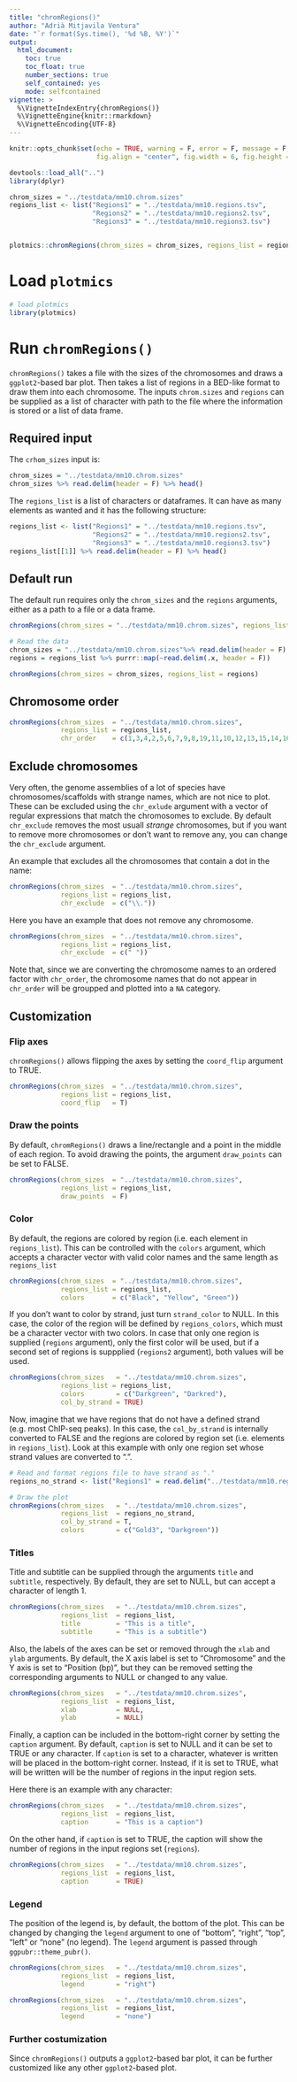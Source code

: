 ```yaml
---
title: "chromRegions()"
author: "Adrià Mitjavila Ventura"
date: "`r format(Sys.time(), '%d %B, %Y')`"
output:
  html_document:
    toc: true
    toc_float: true
    number_sections: true
    self_contained: yes
    mode: selfcontained
vignette: >
  %\VignetteIndexEntry{chromRegions()}
  %\VignetteEngine{knitr::rmarkdown}
  %\VignetteEncoding{UTF-8}
---
```


```r
knitr::opts_chunk$set(echo = TRUE, warning = F, error = F, message = F,
                      fig.align = "center", fig.width = 6, fig.height = 4)

devtools::load_all("..")
library(dplyr)

chrom_sizes = "../testdata/mm10.chrom.sizes"
regions_list <- list("Regions1" = "../testdata/mm10.regions.tsv",
                     "Regions2" = "../testdata/mm10.regions2.tsv",
                     "Regions3" = "../testdata/mm10.regions3.tsv")


plotmics::chromRegions(chrom_sizes = chrom_sizes, regions_list = regions_list)
```


# Load `plotmics`

```r
# load plotmics
library(plotmics)
```

# Run `chromRegions()`

`chromRegions()` takes a file with the sizes of the chromosomes and draws a `ggplot2`-based bar plot. Then takes a list of regions in a BED-like format to draw them into each chromosome. The inputs `chrom.sizes` and `regions` can be supplied as a list of character with path to the file where the information is stored or a list of data frame.

## Required input

The `crhom_sizes` input is:

```r
chrom_sizes = "../testdata/mm10.chrom.sizes"
chrom_sizes %>% read.delim(header = F) %>% head()
```

The `regions_list` is a list of characters or dataframes. It can have as many elements as wanted and it has the following structure:

```r
regions_list <- list("Regions1" = "../testdata/mm10.regions.tsv",
                     "Regions2" = "../testdata/mm10.regions2.tsv",
                     "Regions3" = "../testdata/mm10.regions3.tsv")
regions_list[[1]] %>% read.delim(header = F) %>% head()
```

## Default run

The default run requires only the `chrom_sizes` and the `regions` arguments, either as a path to a file or a data frame.

```r
chromRegions(chrom_sizes = "../testdata/mm10.chrom.sizes", regions_list = regions_list)
```

```r
# Read the data
chrom_sizes = "../testdata/mm10.chrom.sizes"%>% read.delim(header = F)
regions = regions_list %>% purrr::map(~read.delim(.x, header = F))

chromRegions(chrom_sizes = chrom_sizes, regions_list = regions)
```


## Chromosome order

```r
chromRegions(chrom_sizes  = "../testdata/mm10.chrom.sizes", 
             regions_list = regions_list,
             chr_order    = c(1,3,4,2,5,6,7,9,8,19,11,10,12,13,15,14,16,17,18,"X","Y","M", "MT") )
```

## Exclude chromosomes

Very often, the genome assemblies of a lot of species have chromosomes/scaffolds with strange names, which are not nice to plot. These can be excluded using the `chr_exlude` argument with a vector of regular expressions that match the chromosomes to exclude. By default `chr_exclude` removes the most usuall *strange* chromosomes, but if you want to remove more chromosomes or don't want to remove any, you can change the `chr_exclude` argument. 

An example that excludes all the chromosomes that contain a dot in the name:

```r
chromRegions(chrom_sizes  = "../testdata/mm10.chrom.sizes", 
             regions_list = regions_list,
             chr_exclude  = c("\\."))
```

Here you have an example that does not remove any chromosome.

```r
chromRegions(chrom_sizes  = "../testdata/mm10.chrom.sizes", 
             regions_list = regions_list,
             chr_exclude  = c(" "))
```
Note that, since we are converting the chromosome names to an ordered factor with `chr_order`, the chromosome names that do not appear in `chr_order` will be groupped and plotted into a `NA` category.

## Customization

### Flip axes

`chromRegions()` allows flipping the axes by setting the `coord_flip` argument to TRUE.

```r
chromRegions(chrom_sizes  = "../testdata/mm10.chrom.sizes", 
             regions_list = regions_list,
             coord_flip   = T)
```

### Draw the points

By default, `chromRegions()` draws a line/rectangle and a point in the middle of each region. To avoid drawing the points, the argument `draw_points` can be set to FALSE.

```r
chromRegions(chrom_sizes  = "../testdata/mm10.chrom.sizes", 
             regions_list = regions_list,
             draw_points  = F)
```

### Color

By default, the regions are colored by region (i.e. each element in `regions_list`). This can be controlled with the `colors` argument, which accepts a character vector with valid color names and the same length as `regions_list` 

```r
chromRegions(chrom_sizes  = "../testdata/mm10.chrom.sizes", 
             regions_list = regions_list,
             colors       = c("Black", "Yellow", "Green"))
```
If you don't want to color by strand, just turn `strand_color` to NULL. In this case, the color of the region will be defined by `regions_colors`, which must be a character vector with two colors. In case that only one region is supplied (`regions` argument), only the first color will be used, but if a second set of regions is suppplied (`regions2` argument), both values will be used.

```r
chromRegions(chrom_sizes   = "../testdata/mm10.chrom.sizes", 
             regions_list = regions_list,
             colors        = c("Darkgreen", "Darkred"),
             col_by_strand = TRUE)
```

Now, imagine that we have regions that do not have a defined strand (e.g. most ChIP-seq peaks). In this case, the `col_by_strand` is internally converted to FALSE and the regions are colored by region set (i.e. elements in `regions_list`). Look at this example with only one region set whose strand values are converted to ".".

```r
# Read and format regions file to have strand as "."
regions_no_strand <- list("Regions1" = read.delim("../testdata/mm10.regions.tsv", header = F) %>% dplyr::mutate(V6 = "."))

# Draw the plot
chromRegions(chrom_sizes   = "../testdata/mm10.chrom.sizes", 
             regions_list  = regions_no_strand,
             col_by_strand = T,
             colors        = c("Gold3", "Darkgreen"))
```

### Titles

Title and subtitle can be supplied through the arguments `title` and `subtitle`, respectively. By default, they are set to NULL, but can accept a character of length 1.

```r
chromRegions(chrom_sizes   = "../testdata/mm10.chrom.sizes", 
             regions_list  = regions_list,
             title         = "This is a title", 
             subtitle      = "This is a subtitle")
```

Also, the labels of the axes can be set or removed through the `xlab` and `ylab` arguments. By default, the X axis label is set to "Chromosome" and the Y axis is set to "Position (bp)", but they can be removed setting the corresponding arguments to NULL or changed to any value.

```r
chromRegions(chrom_sizes   = "../testdata/mm10.chrom.sizes", 
             regions_list  = regions_list,
             xlab          = NULL, 
             ylab          = NULL)
```
Finally, a caption can be included in the bottom-right corner by setting the `caption` argument. By default, `caption` is set to NULL and it can be set to TRUE or any character. If `caption` is set to a character, whatever is written will be placed in the bottom-right corner. Instead, if it is set to TRUE, what will be written will be the number of regions in the input region sets.

Here there is an example with any character:

```r
chromRegions(chrom_sizes   = "../testdata/mm10.chrom.sizes", 
             regions_list  = regions_list,
             caption       = "This is a caption")
```

On the other hand, if `caption` is set to TRUE, the caption will show the number of regions in the input regions set (`regions`).

```r
chromRegions(chrom_sizes   = "../testdata/mm10.chrom.sizes", 
             regions_list  = regions_list,
             caption       = TRUE)
```

### Legend 

The position of the legend is, by default, the bottom of the plot. This can be changed by changing the `legend` argument to one of "bottom", "right", "top", "left" or "none" (no legend). The `legend` argument is passed through `ggpubr::theme_pubr()`.

```r
chromRegions(chrom_sizes   = "../testdata/mm10.chrom.sizes", 
             regions_list  = regions_list,
             legend        = "right")
```
```r
chromRegions(chrom_sizes   = "../testdata/mm10.chrom.sizes", 
             regions_list  = regions_list,
             legend        = "none")
```

### Further costumization

Since `chromRegions()` outputs a `ggplot2`-based bar plot, it can be further customized like any other `ggplot2`-based plot.
